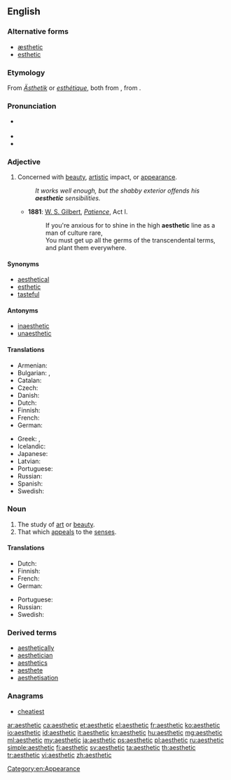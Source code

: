 {{also|æsthetic}}
==English==

===Alternative forms===
* [[æsthetic]]
* [[esthetic]]

===Etymology===
From {{etyl|de|en}} ''[[Ästhetik]]'' or {{etyl|fr|en}} ''[[esthétique]]'', both from {{etyl|grc|en}} {{term|αἰσθητικός||of sense perception|lang=grc}}, from {{term|αἰσθάνομαι||I feel|lang=grc}}.

===Pronunciation===
* {{a|UK}} {{IPA|/əsˈθɛt.ɪk/}}
* {{audio|en-us-aesthetic.ogg|Audio (US)}}
* {{rhymes|ɛtɪk}}

===Adjective===
{{en-adj}}

# Concerned with [[beauty]], [[artistic]] impact, or [[appearance]].
#: ''It works well enough, but the shabby exterior offends his '''aesthetic''' sensibilities.''
#* '''1881''': [[w:W. S. Gilbert|W. S. Gilbert]], ''[[w:Patience (opera)|Patience]]'', Act I.
#*: If you're anxious for to shine in the high '''aesthetic''' line as a man of culture rare,<br>You must get up all the germs of the transcendental terms, and plant them everywhere.

====Synonyms====
* [[aesthetical]]
* [[esthetic]]
* [[tasteful]]

====Antonyms====
* [[inaesthetic]]
* [[unaesthetic]]

====Translations====
{{trans-top|concerned with beauty}}
* Armenian: {{t|hy|գեղագիտական|tr=gełagitakan|sc=Armn}}
* Bulgarian: {{t+|bg|естетичен}}, {{t+|bg|изящен}}
* Catalan: {{t|ca|estètic}}
* Czech: {{t|cs|estetický|m}}
* Danish: {{t|da|æstetisk}}
* Dutch: {{t+|nl|esthetisch}}
* Finnish: {{t+|fi|esteettinen}}
* French: {{t+|fr|esthétique}}
* German: {{t+|de|ästhetisch}}
{{trans-mid}}
* Greek: {{t+|el|αισθητικός|tr=esthetikós}}, {{t+|el|καλαίσθητος|tr=kalésθitos}}
* Icelandic: {{t|is|sjónrænn|m}}
* Japanese: {{t|ja|美的|tr=びてきな, biteki na|alt=美的な}}
* Latvian: {{t|lv|estētisks}}
* Portuguese: {{t+|pt|estético}}
* Russian: {{t+|ru|эстетический|tr=estɛtíčeskij|sc=Cyrl}}
* Spanish: {{t+|es|estético|m}}
* Swedish: {{t+|sv|estetisk}}
{{trans-bottom}}

===Noun===
{{en-noun}}

# The study of [[art]] or [[beauty]].
# That which [[appeal]]s to the [[sense]]s.

====Translations====
{{trans-see|the study of art or beauty|aesthetics}}

{{trans-top|that which appeals to the senses}}
* Dutch: {{t+|nl|esthetische|n}}
* Finnish: {{t+|fi|estetiikka}}
* French: {{t+|fr|esthétique|f}}
* German: {{t+|de|Ästhetik|f}}
{{trans-mid}}
* Portuguese: {{t+|pt|estética|f}}
* Russian: {{t+|ru|эстетика|f|tr=estɛ́tika|sc=Cyrl}}
* Swedish: {{t+|sv|estetik}}
{{trans-bottom}}

===Derived terms===
* [[aesthetically]]
* [[aesthetician]]
* [[aesthetics]]
* [[aesthete]]
* [[aesthetisation]]

===Anagrams===
* [[cheatiest#English|cheatiest]]

[[Category:en:Appearance]]

[[ar:aesthetic]]
[[ca:aesthetic]]
[[et:aesthetic]]
[[el:aesthetic]]
[[fr:aesthetic]]
[[ko:aesthetic]]
[[io:aesthetic]]
[[id:aesthetic]]
[[it:aesthetic]]
[[kn:aesthetic]]
[[hu:aesthetic]]
[[mg:aesthetic]]
[[ml:aesthetic]]
[[my:aesthetic]]
[[ja:aesthetic]]
[[ps:aesthetic]]
[[pl:aesthetic]]
[[ru:aesthetic]]
[[simple:aesthetic]]
[[fi:aesthetic]]
[[sv:aesthetic]]
[[ta:aesthetic]]
[[th:aesthetic]]
[[tr:aesthetic]]
[[vi:aesthetic]]
[[zh:aesthetic]]